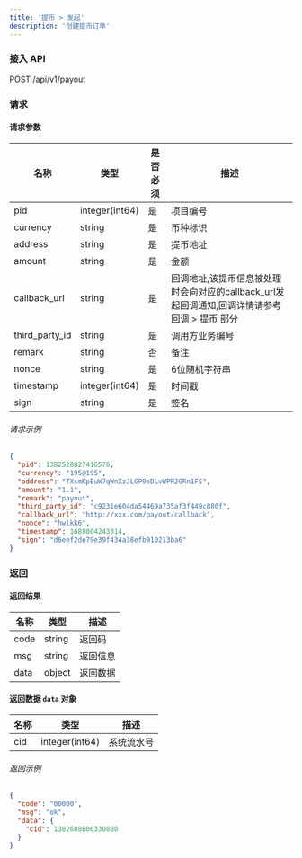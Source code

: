 ```yaml
---
title: '提币 > 发起'
description: '创建提币订单'
---
```


### 接入 API

POST /api/v1/payout

### 请求

#### 请求参数

| 名称           | 类型           | 是否必须 | 描述        |
| -------------- | -------------- | -------- | ------------------ |
| pid            | integer(int64) | 是      | 项目编号         |
| currency       | string         | 是      | 币种标识|
| address        | string         | 是      | 提币地址            |
| amount         | string         | 是      | 金额             |
| callback_url   | string         | 是      | 回调地址,该提币信息被处理时会向对应的callback_url发起回调通知,回调详情请参考 [回调 > 提币](/api-reference/callback/payout) 部分    |
| third_party_id | string         | 是      | 调用方业务编号 |
| remark         | string         | 否      | 备注             |
| nonce          | string         | 是      | 6位随机字符串  |
| timestamp      | integer(int64) | 是      | 时间戳          |
| sign           | string         | 是      | 签名          |

###### 请求示例

```json
{
  "pid": 1382528827416576,
  "currency": "195@195",
  "address": "TXsmKpEuW7qWnXzJLGP9eDLvWPR2GRn1FS",
  "amount": "1.1",
  "remark": "payout",
  "third_party_id": "c9231e604da54469a735af3f449c880f",
  "callback_url": "http://xxx.com/payout/callback",
  "nonce": "hwlkk6",
  "timestamp": 1688004243314,
  "sign": "d6eef2de79e39f434a38efb910213ba6"
}
```

### 返回

#### 返回结果

| 名称  | 类型     | 描述          |
| ----- | ------ | --------------------- |
| code  | string | 返回码           |
| msg   | string | 返回信息        |
| data  | object | 返回数据    |

#### 返回数据 `data` 对象

| 名称 | 类型             | 描述      |
| ---- | -------------- | ---------------- |
| cid  | integer(int64) | 系统流水号 |


###### 返回示例

```json
{
  "code": "00000",
  "msg": "ok",
  "data": {
    "cid": 1382688606330880
  }
}
```

